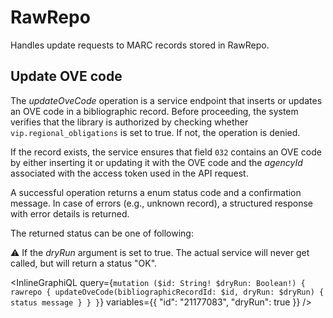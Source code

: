 # RawRepo

Handles update requests to MARC records stored in RawRepo.

## Update OVE code

The _updateOveCode_ operation is a service endpoint that inserts or updates an OVE code in a bibliographic record.
Before proceeding, the system verifies that the library is authorized by checking whether `vip.regional_obligations` is set to true.
If not, the operation is denied.

If the record exists, the service ensures that field `032` contains an OVE code by either inserting it or updating it with the OVE code 
and the _agencyId_ associated with the access token used in the API request.

A successful operation returns a enum status code and a confirmation message.
In case of errors (e.g., unknown record), a structured response with error details is returned.

The returned status can be one of following:
<DescribeEnum name="UpdateOveCodeStatusEnum" />

⚠️ If the _dryRun_ argument is set to true. The actual service will never get called, but will return a status "OK".

<InlineGraphiQL
  query={`
    mutation ($id: String! $dryRun: Boolean!) {
      rawrepo {
        updateOveCode(bibliographicRecordId: $id, dryRun: $dryRun) {
          status
          message
        }
      }
    }
  `}
  variables={{
    "id": "21177083",
    "dryRun": true
  }}
/>

